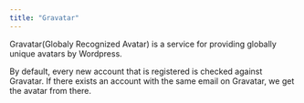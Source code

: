 ```yaml
---
title: "Gravatar"
---
```


Gravatar(Globaly Recognized Avatar) is a service for providing globally unique avatars by Wordpress.

By default, every new account that is registered is checked against Gravatar. If there exists an account with the same email on Gravatar, we get the avatar from there.